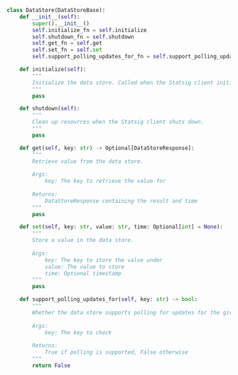 ```python
class DataStore(DataStoreBase):
    def __init__(self):
        super().__init__()
        self.initialize_fn = self.initialize
        self.shutdown_fn = self.shutdown
        self.get_fn = self.get
        self.set_fn = self.set
        self.support_polling_updates_for_fn = self.support_polling_updates_for

    def initialize(self):
        """
        Initialize the data store. Called when the Statsig client initializes.
        """
        pass

    def shutdown(self):
        """
        Clean up resources when the Statsig client shuts down.
        """
        pass

    def get(self, key: str) -> Optional[DataStoreResponse]:
        """
        Retrieve value from the data store.
        
        Args:
            key: The key to retrieve the value for
            
        Returns:
            DataStoreResponse containing the result and time
        """
        pass

    def set(self, key: str, value: str, time: Optional[int] = None):
        """
        Store a value in the data store.
        
        Args:
            key: The key to store the value under
            value: The value to store
            time: Optional timestamp
        """
        pass

    def support_polling_updates_for(self, key: str) -> bool:
        """
        Whether the data store supports polling for updates for the given key.
        
        Args:
            key: The key to check
            
        Returns:
            True if polling is supported, False otherwise
        """
        return False
```
